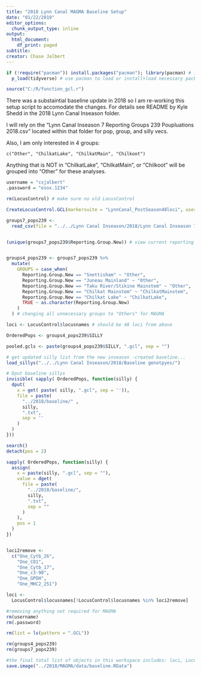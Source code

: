 ```yaml
---
title: "2018 Lynn Canal MAGMA Baseline Setup"
date: "01/22/2019"
editor_options:
  chunk_output_type: inline
output:
  html_document:
    df_print: paged
subtitle: 
creator: Chase Jalbert
---
```



```r
if (!require("pacman")) install.packages("pacman"); library(pacman) # install pacman, if not installed
  p_load(tidyverse) # use pacman to load or install+load necessary packages

source("C:/R/function_gcl.r")
```

There was a substaintial baseline update in 2018 so I am re-working this setup script to accomodate the changes. For details see README by Kyle Shedd in the 2018 Lynn Canal Inseason folder.    

I will rely on the "Lynn Canal Inseason 7 Reporting Groups 239 Poupluations 2018.csv" located within that folder for pop, group, and silly vecs.    

Also, I am only interested in 4 groups:    
    
    c("Other", "ChilkatLake", "ChilkatMain", "Chilkoot") 

Anything that is NOT in "ChilkatLake", "ChilkatMain", or "Chilkoot" will be grouped into "Other" for these analyses. 

```r
username = "csjalbert"
.password = "esox.1234"
```


```r
rm(LocusControl) # make sure no old LocusControl

CreateLocusControl.GCL(markersuite = "LynnCanal_PostSeason48loci", username = username, password = .password) # make new Locus control
```

```r
groups7_pops239 <-
  read_csv(file = "../../Lynn Canal Inseason/2018/Lynn Canal Inseason 7 Reporting Groups 239 Poupluations 2018.csv") # load in updated baseline info


(unique(groups7_pops239$Reporting.Group.New)) # view current reporting groups.


groups4_pops239 <- groups7_pops239 %>%
  mutate(
    GROUPS = case_when(
      Reporting.Group.New == "Snettisham" ~ "Other",
      Reporting.Group.New == "Juneau Mainland" ~ "Other",
      Reporting.Group.New == "Taku River/Stikine Mainstem" ~ "Other",
      Reporting.Group.New == "Chilkat Mainstem" ~ "ChilkatMainstem",
      Reporting.Group.New == "Chilkat Lake" ~ "ChilkatLake",
      TRUE ~ as.character(Reporting.Group.New)
    )
  ) # changing all unnecessary groups to "Others" for MAGMA

loci <- LocusControl$locusnames # should be 48 loci from above

OrderedPops <- groups4_pops239$SILLY

pooled.gcls <- paste(groups4_pops239$SILLY, ".gcl", sep = "")
```


```r
# get updated silly list from the new inseason -created baseline...
load_sillys("../../Lynn Canal Inseason/2018/Baseline genotpyes/")

# Dput baseline sillys
invisible( sapply( OrderedPops, function(silly) {
  dput(
    x = get( paste( silly, ".gcl", sep = '')),
    file = paste(
      "../2018/baseline/" ,
      silly,
      ".txt",
      sep = ''
    )
  )
}))

search()
detach(pos = 2)

sapply( OrderedPops, function(silly) {
  assign(
    x = paste(silly, ".gcl", sep = ""),
    value = dget(
      file = paste(
        "../2018/baseline/",
        silly,
        ".txt",
        sep = ""
      )
    ),
    pos = 1
  )
})


loci2remove <-
  c("One_Cytb_26",
    "One_CO1",
    "One_Cytb_17",
    "One_c3-98",
    "One_GPDH",
    "One_MHC2_251")

loci <-
  LocusControl$locusnames[!LocusControl$locusnames %in% loci2remove]
```


```r
#removing anything not required for MAGMA
rm(username)
rm(.password)

rm(list = ls(pattern = ".GCL"))

rm(groups4_pops239)
rm(groups7_pops239)

#the final total list of objects in this workspace includes: loci, LocusControl, OrderedPops, and 239 baseline .gcls 01/22/2019
save.image("../2018/MAGMA/data/baseline.RData")
```

